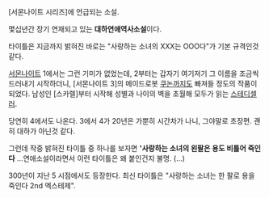 [서몬나이트 시리즈]에 언급되는 소설. 

몇십년간 장기 연재되고 있는 '''대하연애역사소설'''이다.

타이틀은 지금까지 밝혀진 바로는 "사랑하는 소녀의 XXX는 OOO다"가 기본 규격인것 같다.

[[서몬나이트]] 1에서는 그런 기미가 없었는데, 2부터는 갑자기 여기저기 그 이름을 조금씩 드러내기 시작하더니, [서몬나이트 3]의 메이드로봇 [[쿠논]]까지도 빠져들 정도의 작품이 되었다. 남성인 [스카렐]부터 시작해 성별과 나이의 벽을 초월해 모두가 읽는 [[스테디셀러]].

당연히 4에서도 나온다. 3에서 4가 20년은 가뿐히 시간차가 나니, 그야말로 초장편. 괜히 대하가 아닌것 같다.

그런데 작중 밝혀진 타이틀 중 하나를 보자면 ''''사랑하는 소녀의 왼팔은 용도 비틀어 죽인다''' …연애소설이라면서 이런 타이틀은 왜 붙인건지 불명. (…)

300년이 지난 5 시점에서도 등장한다. 최신 타이틀은 "사랑하는 소녀는 한 팔로 용을 죽인다 2nd 엑스테제".
